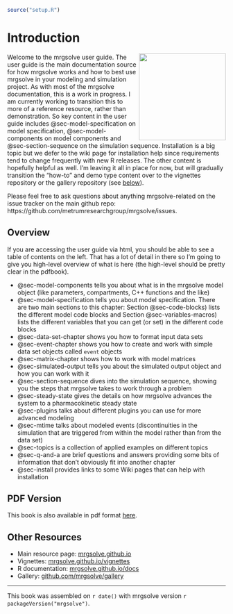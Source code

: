 

```r
source("setup.R")
```


# Introduction {.unnumbered}

<img src="images/MRG-Solve-Hex.png" align="right" width="200px"></img> Welcome to
the mrgsolve user guide. The user guide is the main documentation source for how
mrgsolve works and how to best use mrgsolve in your modeling and simulation
project.  As with most of the mrgsolve documentation, this is a work in
progress.  I am currently working to transition this to more of a reference
resource, rather than demonstration.  So key content in the user guide includes
@sec-model-specification on model specification, 
@sec-model-components on model components and  @sec-section-sequence
on the simulation sequence. Installation is a big topic but we defer to the wiki
page for installation help since requirements tend to change frequently with new
R releases.  The other content is hopefully helpful as well.  I'm leaving it all
in place for now, but will gradually transition the "how-to" and demo type
content over to the vignettes repository or the gallery repository (see
[below](#other-resources)).

Please feel free to ask questions about anything mrgsolve-related on the 
issue tracker on the main github repo: https://github.com/metrumresearchgroup/mrgsolve/issues.


## Overview {.unnumbered}

If you are accessing the user guide via html, you should be able to see a 
table of contents on the left. That has a lot of detail in there so I'm going 
to give you high-level overview of what is here (the high-level should be 
pretty clear in the pdfbook). 

- @sec-model-components tells you about what is in the mrgsolve model
  object (like parameters, compartments, C++ functions and the like)
- @sec-model-specification tells you about model specification. There 
  are two main sections to this chapter: Section @sec-code-blocks) lists 
  the different model code blocks and Section @sec-variables-macros) lists
  the different variables that you can get (or set) in the different code blocks
- @sec-data-set-chapter shows you how to format input data sets
- @sec-event-chapter shows you how to create and work with simple 
  data set objects called `event` objects
- @sec-matrix-chapter shows how to work with model matrices
- @sec-simulated-output tells you about the simulated output object
  and how you can work with it
- @sec-section-sequence dives into the simulation sequence, showing 
  you the steps that mrgsolve takes to work through a problem
- @sec-steady-state gives the details on how mrgsolve advances the 
  system to a pharmacokinetic steady state
- @sec-plugins talks about different plugins you can use for more 
  advanced modeling
- @sec-mtime talks about modeled events (discontinuities in the 
  simulation that are triggered from within the model rather than from the 
  data set)
- @sec-topics is a collection of applied examples on different topics
- @sec-q-and-a are brief questions and answers providing some bits
  of information that don't obviously fit into another chapter
- @sec-install provides links to some Wiki pages that can help with 
  installation

## PDF Version {.unnumbered}
This book is also available in pdf format [here](user-guide.pdf).

## Other Resources {.unnumbered}


- Main resource page: [mrgsolve.github.io](https://mrgsolve.github.io)
- Vignettes: [mrgsolve.github.io/vignettes](https://mrgsolve.github.io/vignettes)
- R documentation: [mrgsolve.github.io/docs](https://mrgsolve.github.io/docs)
- Gallery: [github.com/mrgsolve/gallery](https://github.com/mrgsolve/gallery) 


<hr>

This book was assembled on `r date()` with mrgsolve version `r packageVersion("mrgsolve")`.

